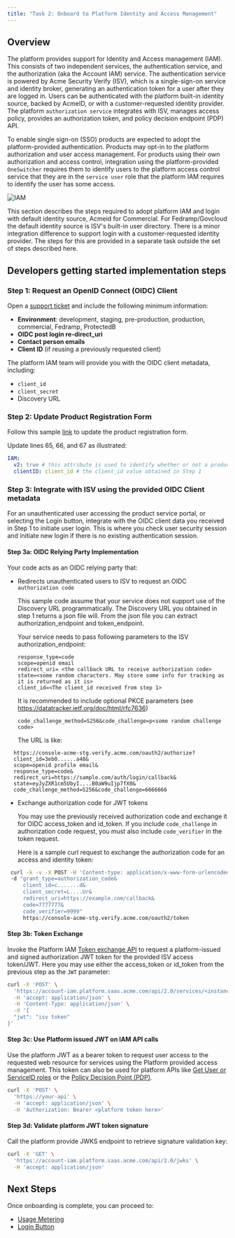 ```yaml
---
title: "Task 2: Onboard to Platform Identity and Access Management"
---
```


## Overview

The platform provides support for Identity and Access management (IAM). This consists of two independent services, the authentication service, and the authorization (aka the Account IAM) service. The authentication service is powered by Acme Security Verify (ISV), which is a single-sign-on service and identity broker, generating an authentication token for a user after they are logged in. Users can be authenticated with the platform built-in identity source, backed by AcmeID, or with a customer-requested identity provider. The platform `authorization service` integrates with ISV, manages access policy, provides an authorization token, and policy decision endpoint (PDP) API.

To enable single sign-on (SSO) products are expected to adopt the platform-provided authentication. Products may opt-in to the platform authorization and user access management. For products using their own authorization and access control, integration using the platform-provided `OneSwitcher` requires them to identify users to the platform access control service that they are in the `service user` role that the platform IAM requires to identify the user has some access.

![IAM](/images/iam.png)

This section describes the steps required to adopt platform IAM and login with default identity source, Acmeid for Commercial. For Fedramp/Govcloud the default identity source is ISV's built-in user directory. There is a minor integration difference to support login with a customer-requested identity provider. The steps for this are provided in a separate task outside the set of steps described here.

## Developers getting started implementation steps

### Step 1: Request an OpenID Connect (OIDC) Client

Open a [support ticket](https://github.acme.com/acme-saas-platform/dev-support/issues) and include the following minimum information:

- **Environment**: development, staging, pre-production, production, commercial, Fedramp, ProtectedB
- **OIDC post login re-direct_uri**
- **Contact person emails**
- **Client ID** (if reusing a previously requested client)

The platform IAM team will provide you with the OIDC client metadata, including:

- `client_id`
- `client_secret`
- Discovery URL

### Step 2: Update Product Registration Form

Follow this sample [link](https://github.acme.com/automation-paas-cd-pipeline/testpak-product-enablement/blob/master/resources/templates/product-registration.yaml#L65) to update the product registration form.

Update lines 65, 66, and 67 as illustrated:

```yaml
IAM:
  v2: true # this attribute is used to identify whether or not a product is using the MCSP IAM v2 integration
  clientID: client_id # the client_id value obtained in Step 1
```

### Step 3: Integrate with ISV using the provided OIDC Client metadata

For an unauthenticated user accessing the product service portal, or selecting the Login button, integrate with the OIDC client data you received in Step 1 to initiate user login. This is where you check user security session and initiate new login if there is no existing authentication session.

#### Step 3a: OIDC Relying Party Implementation

Your code acts as an OIDC relying party that:

- Redirects unauthenticated users to ISV to request an OIDC `authorization code`

  This sample code assume that your service does not support use of the Discovery URL programmatically. The Discovery URL you obtained in step 1 returns a json file will. From the json file you can extract authorization_endpoint and token_endpoint.

  Your service needs to pass following parameters to the ISV authorization_endpoint:

  ```
  response_type=code
  scope=openid email
  redirect_uri= <the callback URL to receive authorization code>
  state=<some random characters. May store some info for tracking as it is returned as it is>
  client_id=<The client_id received from step 1>
  ```

  It is recommended to include optional PKCE parameters (see https://datatracker.ietf.org/doc/html/rfc7636)

  ```
  code_challenge_method=S256&code_challenge=p<some random challenge code>
  ```

  The URL is like:

```
  https://console-acme-stg.verify.acme.com/oauth2/authorize?
  client_id=3eb0......a48&
  scope=openid profile email&
  response_type=code&
  redirect_uri=https://sample.com/auth/login/callback&
  state=eyJyZXR1cm5UbyI....B0aW9uIjp7fX0&
  code_challenge_method=S256&code_challenge=6666666
```

- Exchange authorization code for JWT tokens

  You may use the previously received authorization code and exchange it for OIDC access_token and id_token. If you include `code_challenge` in authorization code request, you must also include `code_verifier` in the token request.

  Here is a sample curl request to exchange the authorization code for an access and identity token:

```bash
 curl -k -v -X POST -H 'Content-type: application/x-www-form-urlencoded'
 -d "grant_type=authorization_code&
     client_id=c.......d&
     client_secret=L....Ur&
     redirect_uri=https://example.com/callback&
     code=7777777&
     code_verifier=9999"
     https://console-acme-stg.verify.acme.com/oauth2/token
```

#### Step 3b: Token Exchange

Invoke the Platform IAM [Token exchange API](https://pages.github.acme.com/acme-saas-platform/account-iam-apidoc/#tag/Authz-Management) to request a platform-issued and signed authorization JWT token for the provided ISV access token/JWT. Here you may use either the access_token or id_token from the previous step as the `JWT` parameter:

```bash
curl -X 'POST' \
  'https://account-iam.platform.saas.acme.com/api/2.0/services/<instance id here>/token?' \
  -H 'accept: application/json' \
  -H 'Content-Type: application/json' \
  -d '{
  "jwt": "isv token"
}'
```

#### Step 3c: Use Platform issued JWT on IAM API calls

Use the platform JWT as a bearer token to request user access to the requested web resource for services using the Platform provided access management. This token can also be used for platform APIs like [Get User or ServiceID roles](https://pages.github.acme.com/acme-saas-platform/account-iam-apidoc/#operation/getRoleBindingsForIdentity) or the [Policy Decision Point (PDP)](https://pages.github.acme.com/acme-saas-platform/account-iam-apidoc/#tag/Policy-Decision-Point).

```bash
curl -X 'POST' \
  'https://your-api' \
  -H 'accept: application/json' \
  -H 'Authorization: Bearer <platform token here>'
```

#### Step 3d: Validate platform JWT token signature

Call the platform provide JWKS endpoint to retrieve signature validation key:

```bash
curl -X 'GET' \
  'https://account-iam.platform.saas.acme.com/api/2.0/jwks' \
  -H 'accept: application/json'
```

## Next Steps

Once onboarding is complete, you can proceed to:

- [Usage Metering](./task-3-implement-metering)
- [Login Button](./task-4-login-button)
